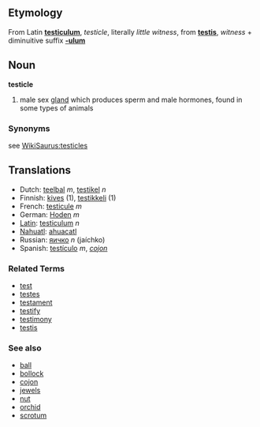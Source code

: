 ==Etymology==
From Latin '''[[testiculum]]''', ''testicle'', literally ''little witness'', from '''[[testis]]''', ''witness'' + diminuitive suffix '''[[-ulum]]'''

==Noun==
'''testicle'''

# male sex [[gland]] which produces sperm and male hormones, found in some types of animals

===Synonyms===
see [[WikiSaurus:testicles]]

== Translations ==
*Dutch: [[teelbal]] ''m'', [[testikel]] ''n''
*Finnish: [[kives]] (1), [[testikkeli]] (1)
*French: [[testicule]] ''m''
*German: [[Hoden]] ''m''
*[[Latin]]: [[testiculum]] ''n''
*[[Nahuatl]]: [[ahuacatl]]
*Russian: [[яичко]] ''n'' (jaíchko)
*Spanish: [[testículo]] ''m'', ''[[cojon]]''

===Related Terms===
*[[test]]
*[[testes]]
*[[testament]]
*[[testify]]
*[[testimony]]
*[[testis]]

===See also===
*[[ball]]
*[[bollock]]
*[[cojon]]
*[[jewels]]
*[[nut]]
*[[orchid]]
*[[scrotum]]
